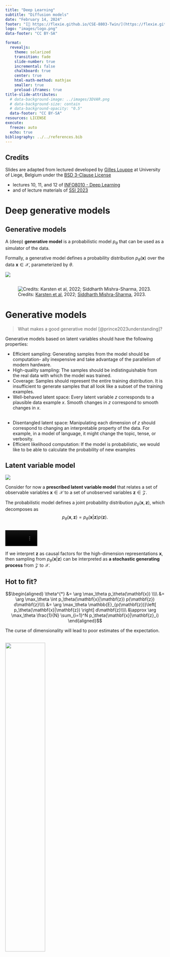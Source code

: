 ```yaml
---
title: "Deep Learning"
subtitle: "Diffusion models"
date: "February 14, 2024"
footer: "[🔗 https://flexie.github.io/CSE-8803-Twin/](https://flexie.github.io/CSE-8803-Twin/)"
logo: "images/logo.png"
data-footer: "CC BY-SA"

format: 
  revealjs:
    theme: solarized
    transition: fade
    slide-number: true
    incremental: false 
    chalkboard: true
    center: true
    html-math-method: mathjax
    smaller: true
    preload-iframes: true
title-slide-attributes:
  # data-background-image: ../images/3DVAR.png
  # data-background-size: contain
  # data-background-opacity: "0.5"
  data-footer: "CC BY-SA"
resources: LICENSE
execute:
  freeze: auto
  echo: true
bibliography: ../../references.bib
---
```


## Credits

Slides are adapted from lectured developed by [Gilles Louppe](mailto:g.louppe@uliege.be) at University of Liege, Belgium under the [BSD 3-Clause License](LICENSE)

- lectures 10, 11, and 12 of [INFO8010 - Deep Learning](https://github.com/glouppe/info8010-deep-learning)
- and of lecture materials of [SSI 2023](https://github.com/glouppe/ssi2023?tab=readme-ov-file) 

# Deep generative models



## Generative models

A (deep) **generative model** is a probabilistic model $p_\theta$ that can be used as a simulator of the data. 

Formally, a generative model defines a probability distribution $p_\theta(\mathbf{x})$ over the data $\mathbf{x} \in \mathcal{X}$, parameterized by $\theta$. 

![](./images/distribution.png)

## 


![Credits: [Karsten et al](https://cvpr2022-tutorial-diffusion-models.github.io/), 2022; [Siddharth Mishra-Sharma](https://smsharma.io/iaifi-summer-school-2023/), 2023.](./images/landscape.png)

# Generative models

> What makes a good generative model [@prince2023understanding]? 

Generative models based on latent variables should have the following properties:

- Efficient sampling: Generating samples from the model should be computation- ally inexpensive and take advantage of the parallelism of modern hardware.
- High-quality sampling: The samples should be indistinguishable from the real data with which the model was trained.
-  Coverage: Samples should represent the entire training distribution. It is insufficient to generate samples that all look like a subset of the training examples.
-  Well-behaved latent space: Every latent variable $z$ corresponds to a plausible data example $x$. Smooth changes in $z$ correspond to smooth changes in $x$.

## 

- Disentangled latent space: Manipulating each dimension of $z$ should correspond to changing an interpretable property of the data. For example, in a model of language, it might change the topic, tense, or verbosity.
-  Efficient likelihood computation: If the model is probabilistic, we would like
to be able to calculate the probability of new examples 


## Latent variable model

![](./images/latent-model.png)

Consider for now a **prescribed latent variable model** that relates a set of observable variables $\mathbf{x} \in \mathcal{X}$ to a set of unobserved variables $\mathbf{z} \in \mathcal{Z}$.

The probabilistic model defines a joint probability distribution $p_\theta(\mathbf{x}, \mathbf{z})$, which decomposes as
$$p_\theta(\mathbf{x}, \mathbf{z}) = p_\theta(\mathbf{x}|\mathbf{z}) p(\mathbf{z}).$$

## 

![](./images/galton.mp4){width=20%}


If we interpret $\mathbf{z}$ as causal factors for the high-dimension representations $\mathbf{x}$, then sampling from $p_\theta(\mathbf{x}|\mathbf{z})$ can be interpreted as **a stochastic generating process** from $\mathcal{Z}$ to $\mathcal{X}$.

## Hot to fit?

$$\begin{aligned}
\theta^{*} &= \arg \max_\theta p_\theta(\mathbf{x}) \\\\
&= \arg \max_\theta \int p_\theta(\mathbf{x}|\mathbf{z}) p(\mathbf{z}) d\mathbf{z}\\\\
&= \arg \max_\theta \mathbb{E}_{p(\mathbf{z})}\left[ p_\theta(\mathbf{x}|\mathbf{z}) \right] d\mathbf{z}\\\\
&\approx \arg \max_\theta \frac{1}{N} \sum_{i=1}^N p_\theta(\mathbf{x}|\mathbf{z}_i) 
\end{aligned}$$

:::{.callout-note}
The curse of dimensionality will lead to poor estimates of the expectation.
:::

##
:::{}
![](./images/diagram-vae.svg){width=50%}
:::

We will directly learn a stochastic generating process $p_\theta(\mathbf{x}|\mathbf{z})$ with a neural network.

We will also amortize the inference process by learning a second neural network $q_\phi(\mathbf{z}|\mathbf{x})$ approximating the posterior, conditionally on the observed data $\mathbf{x}$.

## Variational auto-encoders

![](./images/vae-architecture.png)

## 

A variational auto-encoder is a deep latent variable model where:

- The prior $p(\mathbf{z})$ is prescribed, and usually chosen to be Gaussian.

- The density $p_\theta(\mathbf{x}|\mathbf{z})$ is parameterized with a **generative network** $\text{NN}_\theta$ (or decoder) that takes as input $\mathbf{z}$ and outputs parameters to the data distribution. E.g.,
$$\begin{aligned}
\mu, \sigma^2 &= \text{NN}_\theta(\mathbf{z}) \\\\
p_\theta(\mathbf{x}|\mathbf{z}) &= \mathcal{N}(\mathbf{x}; \mu, \sigma^2\mathbf{I})
\end{aligned}$$

- The approximate posterior $q_\phi(\mathbf{z}|\mathbf{x})$ is parameterized with an **inference network** $\text{NN}_\phi$ (or encoder) that takes as input $\mathbf{x}$ and outputs parameters to the approximate posterior. E.g.,
$$\begin{aligned}
\mu, \sigma^2 &= \text{NN}_\phi(\mathbf{x}) \\\\
q_\phi(\mathbf{z}|\mathbf{x}) &= \mathcal{N}(\mathbf{z}; \mu, \sigma^2\mathbf{I})
\end{aligned}$$

## 

We can use variational inference to jointly optimize the generative and the inference networks parameters $\theta$ and $\phi$:

$$\begin{aligned}
\theta^{*}, \phi^{*} &= \arg \max_{\theta,\phi} \mathbb{E}_{p(\mathbf{x})} \left[ \text{ELBO}(\mathbf{x};\theta,\phi) \right] \\\\
&= \arg \max_{\theta,\phi} \mathbb{E}_{p(\mathbf{x})}\left[ \mathbb{E}_{q_\phi(\mathbf{z}|\mathbf{x})} [ \log \frac{p_\theta(\mathbf{x}|\mathbf{z}) p(\mathbf{z})}{q_\phi(\mathbf{z}|\mathbf{x})} ] \right] \\\\
&= \arg \max_{\theta,\phi} \mathbb{E}_{p(\mathbf{x})}\left[ \mathbb{E}_{q_\phi(\mathbf{z}|\mathbf{x})}\left[ \log p_\theta(\mathbf{x}|\mathbf{z})\right] - \text{KL}(q_\phi(\mathbf{z}|\mathbf{x}) || p(\mathbf{z})) \right].
\end{aligned}$$

- Given some generative network $\theta$, we want to put the mass of the latent variables, by adjusting $\phi$, such that they explain the observed data, while remaining close to the prior.
- Given some inference network $\phi$, we want to put the mass of the observed variables, by adjusting $\theta$, such that they are well explained by the latent variables.


# Diffusion models

## 
![Credits: [Kreis et al](https://cvpr2022-tutorial-diffusion-models.github.io/), 2022.](./images/vdm.png)


## 

![Credits: [Kreis et al](https://cvpr2022-tutorial-diffusion-models.github.io/), 2022.](./images/vdm-forward.png)

With $\epsilon \sim \mathcal{N}(\mathbf{0}, \mathbf{I})$, we have
$$\begin{aligned}
\mathbf{x}_t &= \sqrt{ {\alpha}_t} \mathbf{x}_{t-1} + \sqrt{1-{\alpha}_t} \epsilon \\\\
q(\mathbf{x}_t | \mathbf{x}_{t-1}) &= \mathcal{N}(\mathbf{x}_t ; \sqrt{\alpha_t} \mathbf{x}_{t-1}, (1-\alpha_t)\mathbf{I}) \\\\
q(\mathbf{x}_{1:T} | \mathbf{x}_{0}) &=  \prod_{t=1}^T q(\mathbf{x}_t | \mathbf{x}_{t-1}) 
\end{aligned}$$

sampling from $p_\theta(\mathbf{x}|\mathbf{z})$ can be interpreted as **a stochastic generating process** from $\mathcal{Z}$ to $\mathcal{X}$.

## 

![Credits: [Simon J.D. Prince](https://udlbook.github.io/udlbook/), 2023.](./images/vdm-forward2.png)

<!-- ## Reverse denoising process -->

##

:::{}
![Credits: [Kreis et al](https://cvpr2022-tutorial-diffusion-models.github.io/), 2022.](./images/vdm-reverse.png){width=50%}
:::

$$\begin{aligned}
p(\mathbf{x}_{0:T}) &= p(\mathbf{x}_T) \prod_{t=1}^T p_\theta(\mathbf{x}_{t-1} | \mathbf{x}_t)\\\\
p(\mathbf{x}_T) &= \mathcal{N}(\mathbf{x}_T; \mathbf{0}, I) \\\\
p_\theta(\mathbf{x}_{t-1} | \mathbf{x}_t) &= \mathcal{N}(\mathbf{x}_{t-1}; \mu_\theta(\mathbf{x}_t, t), \sigma^2_\theta(\mathbf{x}_t, t)\mathbf{I}) \\\\
\mathbf{x}_{t-1} &= \mu_\theta(\mathbf{x}_t, t) + \sigma_\theta(\mathbf{x}_t, t) \mathbf{z} 
\end{aligned}$$
with $\mathbf{z} \sim \mathcal{N}(\mathbf{0}, \mathbf{I})$.

## Markovian Hierarchical VAEs

![](./images/diagram-hvae.svg)

## 

Similarly to VAEs, training is done by maximizing the ELBO, using a variational distribution $q_\phi(\mathbf{z}_{1:T} | \mathbf{x})$ over all levels of latent variables:
$$\begin{aligned}
\log p_\theta(\mathbf{x}) &\geq \mathbb{E}_{q_\phi(\mathbf{z}_{1:T} | \mathbf{x})}\left[ \log \frac{p(\mathbf{x},\mathbf{z}_{1:T})}{q_\phi(\mathbf{z}_{1:T}|\mathbf{x})} \right] 
\end{aligned}$$

## 


Diffusion models are Markovian HVAEs with the following constraints:

- The latent dimension is the same as the data dimension.

- The encoder is fixed to linear Gaussian transitions $q(\mathbf{x}_t | \mathbf{x}_{t-1})$.

- The hyper-parameters are set such that $q(\mathbf{x}_T | \mathbf{x}_0)$ is a standard Gaussian. 

## Training

For learning the parameters $\theta$ of the reverse process, we can form a variational lower bound on the log-likelihood of the data as 

$$\mathbb{E}_{q(\mathbf{x}_0)}\left[ \log p_\theta(\mathbf{x}_0) \right] \geq \mathbb{E}_{q(\mathbf{x}_0)q(\mathbf{x}_{1:T}|\mathbf{x}_0)}\left[ \log \frac{p_\theta(\mathbf{x}_{0:T})}{q(\mathbf{x}_{1:T} | \mathbf{x}_0)} \right] := L$$


This objective can be rewritten as
$$\begin{aligned}
L &= \mathbb{E}_{q(\mathbf{x}_0)q(\mathbf{x}_{1:T}|\mathbf{x}_0)}\left[ \log \frac{p_\theta(\mathbf{x}_{0:T})}{q(\mathbf{x}_{1:T} | \mathbf{x}_0)} \right] \\\\
&= \mathbb{E}_{q(\mathbf{x}_0)} \left[L_0 - \sum_{t>1} L_{t-1} - L_T\right]
\end{aligned}$$
where

##

- $L_0 = \mathbb{E}_{q(\mathbf{x}_1 | \mathbf{x}_0)}[\log p_\theta(\mathbf{x}_0 | \mathbf{x}_1)]$ can be interpreted as a reconstruction term. It can be approximated and optimized using a Monte Carlo estimate.

- $L_{t-1} = \mathbb{E}_{q(\mathbf{x}_t | \mathbf{x}_0)}\text{KL}(q(\mathbf{x}_{t-1}|\mathbf{x}_t, \mathbf{x}_0) || p_\theta(\mathbf{x}_{t-1} | \mathbf{x}_t) )$ is a denoising matching term. The transition $q(\mathbf{x}_{t-1}|\mathbf{x}_t, \mathbf{x}_0)$ provides a learning signal for the reverse process, since it defines how to denoise the noisified input $\mathbf{x}_t$ with access to the original input $\mathbf{x}_0$.

- $L_T = \text{KL}(q(\mathbf{x}_T | \mathbf{x}_0) || p_\theta(\mathbf{x}_T))$ represents how close the distribution of the final noisified input is to the standard Gaussian. It has no trainable parameters.

# (Some calculations later...)

## 

$$\begin{aligned}
&\arg \min_\theta L_{t-1} \\\\
=&\arg \min_\theta \mathbb{E}_{q(\mathbf{x}_t | \mathbf{x}_0)} \frac{1}{2\sigma^2_t} \frac{\bar{\alpha}_{t-1}(1-\alpha_t)^2}{(1-\bar{\alpha}_t)^2} || \hat{\mathbf{x}}_\theta(\mathbf{x}_t, t) - \mathbf{x}_0 ||_2^2
\end{aligned}$$

:::{.callout-note}
Interpretation 1: Denoising. Training a diffusion model amounts to learning a neural network that predicts the original ground truth $\mathbf{x}_0$ from a noisy input $\mathbf{x}_t$.
:::


##

$$\begin{aligned}
&\arg \min_\theta L_{t-1} \\\\
=&\arg \min_\theta \mathbb{E}_{\mathcal{N}(\epsilon;\mathbf{0}, I)} \frac{1}{2\sigma^2_t} \frac{(1-\alpha_t)^2}{(1-\bar{\alpha}_t) \alpha_t} || {\epsilon}_\theta(\underbrace{\sqrt{\bar{\alpha}_t} \mathbf{x}_{0} + \sqrt{1-\bar{\alpha}_t} \epsilon}_{\mathbf{x}_t}, t) - \epsilon ||_2^2 \\\\
\approx& \arg \min_\theta \mathbb{E}_{\mathcal{N}(\epsilon;\mathbf{0}, I)} || {\epsilon}_\theta(\underbrace{\sqrt{\bar{\alpha}_t} \mathbf{x}_{0} + \sqrt{1-\bar{\alpha}_t} \epsilon}_{\mathbf{x}_t}, t) - \epsilon ||_2^2
\end{aligned}$$

:::{.callout-note}
Interpretation 2: Noise prediction. Training a diffusion model amounts to learning a neural network that predicts the noise $\epsilon$ that was added to the original ground truth $\mathbf{x}_0$ to obtain the noisy $\mathbf{x}_t$.
:::


##

$$\begin{aligned}
&\arg \min_\theta L_{t-1} \\\\
=&\arg \min_\theta \mathbb{E}_{q(\mathbf{x}_t | \mathbf{x}_0)} \frac{1}{2\sigma^2_t} \frac{(1-\alpha_t)^2}{\alpha_t} || s_\theta(\mathbf{x}_t, t) - \nabla_{\mathbf{x}_t}  \log q(\mathbf{x}_t | \mathbf{x}_0) ||_2^2
\end{aligned}$$

:::{.callout-note}
Interpretation 3: Denoising score matching. Training a diffusion model amounts to learning a neural network that predicts the score $\nabla_{\mathbf{x}_t} \log q(\mathbf{x}_t | \mathbf{x}_0)$  of the tractable posterior.

The distribution $q(\mathbf{x}_{t-1}|\mathbf{x}_t, \mathbf{x}_0)$ is the tractable posterior distribution
$$\begin{aligned}
q(\mathbf{x}_{t-1}|\mathbf{x}_t, \mathbf{x}_0) &= \frac{q(\mathbf{x}_t | \mathbf{x}_{t-1}, \mathbf{x}_0) q(\mathbf{x}_{t-1} | \mathbf{x}_0)}{q(\mathbf{x}_t | \mathbf{x}_0)} \\\\
&= \mathcal{N}(\mathbf{x}_{t-1}; \mu_q(\mathbf{x}_t, \mathbf{x}_0, t), \sigma^2_t I)
\end{aligned}$$
where
$$
\mu_q(\mathbf{x}_t, \mathbf{x}_0, t) = \frac{\sqrt{\alpha_t}(1-\bar{\alpha}_{t-1})}{1-\bar{\alpha}_t}\mathbf{x}_t + \frac{\sqrt{\bar{\alpha}_{t-1}}(1-\alpha_t)}{1-\bar{\alpha}_t}\mathbf{x}_0  \qquad\text{and} \qquad
\sigma^2_t = \frac{(1-\alpha_t)(1-\bar{\alpha}_{t-1})}{1-\bar{\alpha}_t}
$$

:::

## Network architectures

Diffusion models often use U-Net architectures with ResNet blocks and self-attention layers to represent $\hat{\mathbf{x}}_\theta(\mathbf{x}_t, t)$, $\epsilon_\theta(\mathbf{x}_t, t)$ or $s_\theta(\mathbf{x}_t, t)$.

![Credits: [Kreis et al](https://cvpr2022-tutorial-diffusion-models.github.io/), 2022.](./images/architecture.png)

## Continuous-time diffusion models

![Credits: [Kreis et al](https://cvpr2022-tutorial-diffusion-models.github.io/), 2022.](./images/vdm-forward.png)

With $\beta_t = 1 - \alpha_t$, we can rewrite the forward process as
$$\begin{aligned}
\mathbf{x}_t &= \sqrt{ {\alpha}_t} \mathbf{x}_{t-1} + \sqrt{1-{\alpha}_t} \mathcal{N}(\mathbf{0}, \mathbf{I}) \\\\
&= \sqrt{1 - {\beta}_t} \mathbf{x}_{t-1} + \sqrt{ {\beta}_t} \mathcal{N}(\mathbf{0}, \mathbf{I}) \\\\
&= \sqrt{1 - {\beta}(t)\Delta_t} \mathbf{x}_{t-1} + \sqrt{ {\beta}(t)\Delta_t} \mathcal{N}(\mathbf{0}, \mathbf{I})
\end{aligned}$$

##

:::{}
![Credits: [Song](https://yang-song.net/blog/2021/score/), 2021.](./images/perturb_vp.gif){width=60%}
:::

When $\Delta_t \rightarrow 0$, we can further rewrite the forward process as
$$
\mathbf{x}_t = \sqrt{1 - {\beta}(t)\Delta_t} \mathbf{x}_{t-1} + \sqrt{ {\beta}(t)\Delta_t} \mathcal{N}(\mathbf{0}, \mathbf{I})\approx \mathbf{x}_{t-1} - \frac{\beta(t)\Delta_t}{2} \mathbf{x}_{t-1} + \sqrt{ {\beta}(t)\Delta_t} \mathcal{N}(\mathbf{0}, \mathbf{I}) 
.$$

This last update rule corresponds to the Euler-Maruyama discretization of the stochastic differential equation (SDE)
$$\text{d}\mathbf{x}_t = -\frac{1}{2}\beta(t)\mathbf{x}_t \text{d}t + \sqrt{\beta(t)} \text{d}\mathbf{w}_t$$ describing the diffusion in the infinitesimal limit.


## 

The reverse process satisfies a reverse-time SDE that can be derived analytically from the forward-time SDE and the score of the marginal distribution $q(\mathbf{x}_t)$, as
$$\text{d}\mathbf{x}_t = \left[ -\frac{1}{2}\beta(t)\mathbf{x}_t - \beta(t)\nabla_{\mathbf{x}_t} \log q(\mathbf{x}_t) \right] \text{d}t + \sqrt{\beta(t)} \text{d}\mathbf{w}_t.$$

:::{}
![Credits: [Song](https://yang-song.net/blog/2021/score/), 2021.](./images/denoise_vp.gif)
:::

## Continuous-time normalizing flows

::: columns
::: {.column width="50%"}

Replace the discrete sequence of transformations with a neural ODE with reversible dynamics such that
$$\begin{aligned}
&\mathbf{z}_0 \sim p(\mathbf{z})\\\\
&\frac{d\mathbf{z}(t)}{dt} = f(\mathbf{z}(t), t, \theta)\\\\
&\mathbf{x} = \mathbf{z}(1) = \mathbf{z}_0 + \int_0^1 f(\mathbf{z}(t), t) dt.
\end{aligned}$$

:::

::: {.column width="33%"}

![Image credits: [Grathwohl et al](https://arxiv.org/abs/1810.01367), 2018](./images/ffjord.mp4)

:::
:::

The instantaneous change of variable yields
$$\log p(\mathbf{x}) = \log p(\mathbf{z}(0)) - \int_0^1 \text{Tr} \left( \frac{\partial f(\mathbf{z}(t), t, \theta)}{\partial \mathbf{z}(t)} \right) dt.$$

## Probability flow ODE

Back to diffusion: For any diffusion process, there exists a corresponding deterministic process 
$$\text{d}\mathbf{x}_t = \left[ \mathbf{f}(t, \mathbf{x}_t) - \frac{1}{2} g^2(t) \nabla_{\mathbf{x}_t} \log p(\mathbf{x}_t) \right] \text{d}t$$
whose trajectories share the same marginal densities $p(\mathbf{x}_t)$.

Therefore, when $\nabla_{\mathbf{x}_t} \log p(\mathbf{x}_t)$ is replaced by its approximation $s_\theta(\mathbf{x}_t, t)$, the probability flow ODE becomes a special case of a neural ODE. In particular, it is an example of continuous-time normalizing flows!

![Credits: [Song](https://yang-song.net/blog/2021/score/), 2021.](./images/flow-ode.jpg){with=40%}

##

